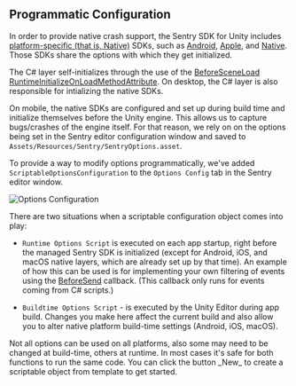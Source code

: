 ## Programmatic Configuration

In order to provide native crash support, the Sentry SDK for Unity includes [platform-specific (that is, Native)](/platforms/unity/native-support/) SDKs, such as [Android](/platforms/android/), [Apple](/platforms/apple/guides/ios/), and [Native](/platforms/native/). Those SDKs share the options with which they get initialized.

The C# layer self-initializes through the use of the [BeforeSceneLoad RuntimeInitializeOnLoadMethodAttribute](https://docs.unity3d.com/ScriptReference/RuntimeInitializeLoadType.BeforeSceneLoad.html). On desktop, the C# layer is also responsible for intializing the native SDKs.

On mobile, the native SDKs are configured and set up during build time and initialize themselves before the Unity engine. This allows us to capture bugs/crashes of the engine itself. For that reason, we rely on on the options being set in the Sentry editor configuration window and saved to `Assets/Resources/Sentry/SentryOptions.asset`.

To provide a way to modify options programmatically, we've added `ScriptableOptionsConfiguration` to the `Options Config` tab in the Sentry editor window.

![Options Configuration](unity-options-configuration.png)

There are two situations when a scriptable configuration object comes into play:

* `Runtime Options Script` is executed on each app startup, right before the managed Sentry SDK is initialized (except for Android, iOS, and macOS native layers, which are already set up by that time).
  An example of how this can be used is for implementing your own filtering of events using the [BeforeSend](/platforms/unity/configuration/filtering/#using-platformidentifier-namebefore-send-) callback. 
  (This callback only runs for events coming from C# scripts.)

* `Buildtime Options Script` - is executed by the Unity Editor during app build. 
  Changes you make here affect the current build and also allow you to alter native platform build-time settings (Android, iOS, macOS).

<Note>
Not all options can be used on all platforms, also some may need to be changed at build-time, others at runtime. 
In most cases it's safe for both functions to run the same code.
</Note>

<Note>
You can click the button _New_ to create a scriptable object from template to get started.
</Note>
